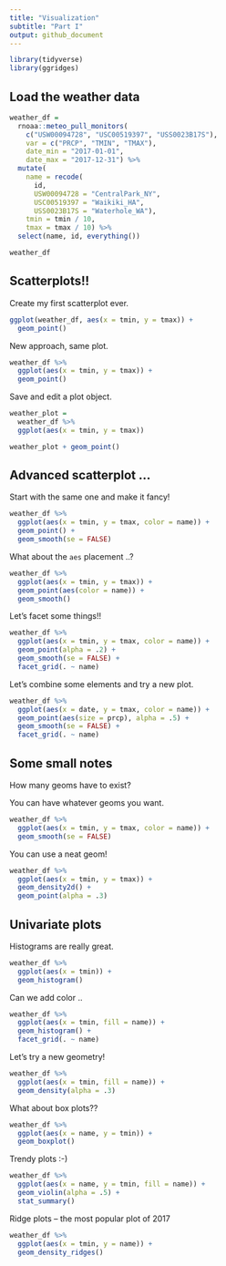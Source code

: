 ```yaml
---
title: "Visualization"
subtitle: "Part I"
output: github_document
---
```


```r
library(tidyverse)
library(ggridges)
```

## Load the weather data

```r
weather_df = 
  rnoaa::meteo_pull_monitors(
    c("USW00094728", "USC00519397", "USS0023B17S"),
    var = c("PRCP", "TMIN", "TMAX"), 
    date_min = "2017-01-01",
    date_max = "2017-12-31") %>%
  mutate(
    name = recode(
      id, 
      USW00094728 = "CentralPark_NY", 
      USC00519397 = "Waikiki_HA",
      USS0023B17S = "Waterhole_WA"),
    tmin = tmin / 10,
    tmax = tmax / 10) %>%
  select(name, id, everything())

weather_df
```


## Scatterplots!!

Create my first scatterplot ever.

```r
ggplot(weather_df, aes(x = tmin, y = tmax)) +
  geom_point()
```

New approach, same plot.

```r
weather_df %>% 
  ggplot(aes(x = tmin, y = tmax)) + 
  geom_point()
```

Save and edit a plot object.

```r
weather_plot = 
  weather_df %>% 
  ggplot(aes(x = tmin, y = tmax))

weather_plot + geom_point()
```

## Advanced scatterplot ...

Start with the same one and make it fancy!

```r
weather_df %>% 
  ggplot(aes(x = tmin, y = tmax, color = name)) + 
  geom_point() + 
  geom_smooth(se = FALSE)
```

What about the `aes` placement ..?

```r
weather_df %>% 
  ggplot(aes(x = tmin, y = tmax)) + 
  geom_point(aes(color = name)) + 
  geom_smooth()
```

Let's facet some things!!

```r
weather_df %>% 
  ggplot(aes(x = tmin, y = tmax, color = name)) + 
  geom_point(alpha = .2) + 
  geom_smooth(se = FALSE) + 
  facet_grid(. ~ name)
```

Let's combine some elements and try a new plot.

```r
weather_df %>% 
  ggplot(aes(x = date, y = tmax, color = name)) +
  geom_point(aes(size = prcp), alpha = .5) + 
  geom_smooth(se = FALSE) + 
  facet_grid(. ~ name)
```



## Some small notes

How many geoms have to exist?

You can have whatever geoms you want. 

```r
weather_df %>% 
  ggplot(aes(x = tmin, y = tmax, color = name)) +
  geom_smooth(se = FALSE)
```

You can use a neat geom!

```r
weather_df %>% 
  ggplot(aes(x = tmin, y = tmax)) + 
  geom_density2d() + 
  geom_point(alpha = .3)
```


## Univariate plots

Histograms are really great. 

```r
weather_df %>% 
  ggplot(aes(x = tmin)) +
  geom_histogram()
```

Can we add color ..

```r
weather_df %>% 
  ggplot(aes(x = tmin, fill = name)) +
  geom_histogram() + 
  facet_grid(. ~ name)
```

Let's try a new geometry!

```r
weather_df %>% 
  ggplot(aes(x = tmin, fill = name)) + 
  geom_density(alpha = .3)
```

What about box plots??

```r
weather_df %>% 
  ggplot(aes(x = name, y = tmin)) + 
  geom_boxplot()
```

Trendy plots :-)

```r
weather_df %>% 
  ggplot(aes(x = name, y = tmin, fill = name)) +
  geom_violin(alpha = .5) + 
  stat_summary()
```

Ridge plots -- the most popular plot of 2017

```r
weather_df %>% 
  ggplot(aes(x = tmin, y = name)) + 
  geom_density_ridges()
```




